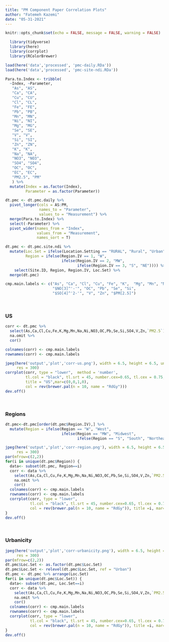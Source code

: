 ```yaml
---
title: "PM Component Paper Correlation Plots"
author: "Fatemeh Kazemi"
date: "05-31-2021"
---
```



```r
knitr::opts_chunk$set(echo = FALSE, message = FALSE, warning = FALSE)
```

```r
  library(tidyverse)
  library(here)
  library(corrplot)
  library(RColorBrewer)
```

```r
load(here('data','processed', 'pmc-daily.RDa'))
load(here('data','processed', 'pmc-site-ndi.RDa'))
```

```r
Para.to.Index <- tribble(
  ~Index, ~Parameter,
   "As", "AS",
   "Ca", "CA",
   "Cu", "CU",
   "Cl", "CL",
   "Fe", "FE",
   "Pb", "PB",
   "Mn", "MN",
   "Ni", "NI",
   "Mg", "MG",
   "Se", "SE",
   "V", "V",
   "Si", "SI",
   "Zn", "ZN",
   "K", "K",
   "Na", "NA",
   "NO3", "NO3",
   "SO4", "SO4",
   "OC", "OC",
   "EC", "EC",
   "PM2.5", "PM"
   ) %>% 
  mutate(Index = as.factor(Index),
         Parameter = as.factor(Parameter))
```

```r
dt.pmc <- dt.pmc.daily %>% 
  pivot_longer(cols = AS:PM,
               names_to = "Parameter",
               values_to = "Measurement") %>% 
  merge(Para.to.Index) %>% 
  select(-Parameter) %>% 
  pivot_wider(names_from = "Index",
              values_from = "Measurement",
              names_sort = T)

dt.pmc <- dt.pmc.site.ndi %>% 
  mutate(Loc.Set = ifelse(Location.Setting == "RURAL", "Rural", "Urban"),
         Region = ifelse(Region.IV == 1, "W",
                         ifelse(Region.IV == 2, "MW",
                                ifelse(Region.IV == 3, "S", "NE")))) %>% 
    select(Site.ID, Region, Region.IV, Loc.Set) %>% 
  merge(dt.pmc)

cmp.main.labels <- c("As", "Ca", "Cl", "Cu", "Fe", "K",  "Mg", "Mn", "Na", "Ni",
                     "$NO[3]^'-'", "OC", "Pb", "Se", "Si",
                     "$SO[4]^'2-'", "V", "Zn", "$PM[2.5]")
```

<br>

### US
```r
corr <- dt.pmc %>%
  select(As,Ca,Cl,Cu,Fe,K,Mg,Mn,Na,Ni,NO3,OC,Pb,Se,Si,SO4,V,Zn,`PM2.5`) %>%
  na.omit %>%
  cor()

colnames(corr) <- cmp.main.labels
rownames(corr) <- cmp.main.labels

jpeg(here('output','plot','corr-us.png'), width = 6.5, height = 6.5, units = 'in',
     res = 300)
corrplot(corr, type = "lower",  method = 'number',
         tl.col = "black", tl.srt = 45, number.cex=0.65, tl.cex = 0.75,
         title = "US",mar=c(0,0,1,0),
         col = rev(brewer.pal(n = 10, name = "RdGy")))
dev.off()
```

<br>

### Regions
```r
dt.pmc<-dt.pmc[order(dt.pmc$Region.IV),] %>% 
  mutate(Region = ifelse(Region == "W", "West",
                         ifelse(Region == "MW", "Midwest",
                                ifelse(Region == "S", "South", "Northeast"))))

jpeg(here('output','plot','corr-region.png'), width = 6.5, height = 6.5, units = 'in',
     res = 300)
par(mfrow=c(2,2))
for(i in unique(dt.pmc$Region)) {
  data<- subset(dt.pmc, Region==i)
  corr <- data %>%
    select(As,Ca,Cl,Cu,Fe,K,Mg,Mn,Na,Ni,NO3,OC,Pb,Se,Si,SO4,V,Zn,`PM2.5`) %>%
    na.omit %>%
    cor()
  colnames(corr) <- cmp.main.labels
  rownames(corr) <- cmp.main.labels
  corrplot(corr, type = "lower",
           tl.col = "black", tl.srt = 45, number.cex=0.65, tl.cex = 0.75,
           col = rev(brewer.pal(n = 10, name = "RdGy")), title =i, mar=c(0,0,1,0))
}
dev.off()
```

<br>

### Urbanicity
```r
jpeg(here('output','plot','corr-urbanicity.png'), width = 6.5, height = 6.5, units = 'in',
     res = 300)
par(mfrow=c(2,2))
dt.pmc$Loc.Set <- as.factor(dt.pmc$Loc.Set)
dt.pmc$Loc.Set <- relevel(dt.pmc$Loc.Set, ref = "Urban")
dt.pmc <- dt.pmc %>% arrange(Loc.Set)
for(i in unique(dt.pmc$Loc.Set)) {
  data<- subset(dt.pmc, Loc.Set==i)
  corr <- data %>%
    select(As,Ca,Cl,Cu,Fe,K,Mg,Mn,Na,Ni,NO3,OC,Pb,Se,Si,SO4,V,Zn,`PM2.5`) %>%
    na.omit %>%
    cor()
  colnames(corr) <- cmp.main.labels
  rownames(corr) <- cmp.main.labels
  corrplot(corr, type = "lower",
           tl.col = "black", tl.srt = 45, number.cex=0.65, tl.cex = 0.75,
           col = rev(brewer.pal(n = 10, name = "RdGy")), title =i, mar=c(0,0,1,0)) 
}
dev.off()
```
